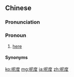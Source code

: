 ==Chinese==
{{zh-forms}}

===Pronunciation===
{{zh-pron
|c=ni1 dou6,nei1 dou6
|cat=pron
}}

===Pronoun===
{{zh-pronoun}}

# {{lb|zh|Cantonese|vernacular}} [[here]]
#: {{zh-x|我 嘅 地埗 喺 '''呢{ni1}度'''。|My address is here.|C-GZ}}

====Synonyms====
{{zh-dial|這裡}}

[[ko:呢度]]
[[mg:呢度]]
[[ja:呢度]]
[[zh:呢度]]